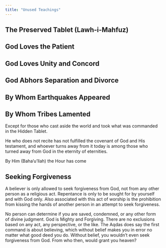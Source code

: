 ```yaml
---
title: "Unused Teachings"
---
```


## The Preserved Tablet (Lawh-i-Mahfuz)

## God Loves the Patient

## God Loves Unity and Concord

## God Abhors Separation and Divorce

## By Whom Earthquakes Appeared

## By Whom Tribes Lamented

Except for those who cast aside the world and took what was commanded in the Hidden Tablet.

He who does not recite has not fulfilled the covenant of God and His testament, and whoever turns away from it today is among those who turned away from God in the eternity of eternities.

By Him (Baha'u'llah) the Hour has come

## Seeking Forgiveness

A believer is only allowed to seek forgiveness from God, not from any other person as a religious act. Repentance is only to be sought for by yourself and with God only. Also associated with this act of worship is the prohibition from kissing the hands of another person in an attempt to seek forgiveness.

No person can determine if you are saved, condemned, or any other form of divine judgment. God is Mighty and Forgiving. There are no exclusions based on any act, any perspective, or the like. The Aqdas does say the first command is about believing, which without belief makes you in error no matter what good deed you do. Without belief, you wouldn't even seek forgiveness from God. From who then, would grant you heaven?
